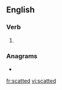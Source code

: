 ==English==

===Verb===
{{head|en|present participle}}

# {{present participle of|scat|lang=en|nocat=1}}

===Anagrams===
* {{l|en|stat dec}}

[[fr:scatted]]
[[vi:scatted]]